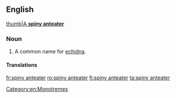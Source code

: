 ==English==
[[image:Echinda burningwell.jpg|thumb|A '''spiny anteater''']]

===Noun===
{{en-noun}}

# {{lb|en|zoology}} A common name for [[echidna]].

====Translations====
{{trans-see|common name for echidna|echidna}}
[[Category:en:Monotremes]]

[[fr:spiny anteater]]
[[ro:spiny anteater]]
[[fi:spiny anteater]]
[[ta:spiny anteater]]